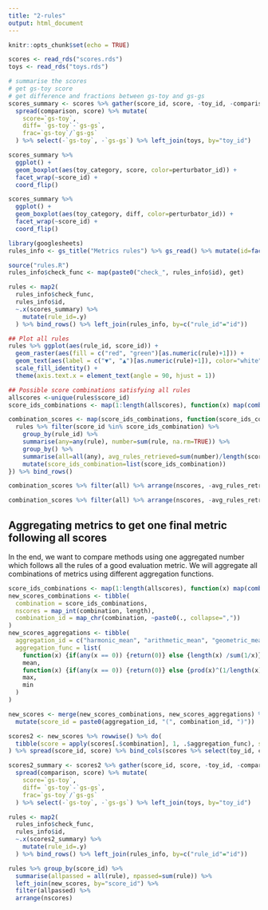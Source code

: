 ```yaml
---
title: "2-rules"
output: html_document
---
```


```r
knitr::opts_chunk$set(echo = TRUE)
```


```r
scores <- read_rds("scores.rds")
toys <- read_rds("toys.rds")

# summarise the scores
# get gs-toy score
# get difference and fractions between gs-toy and gs-gs
scores_summary <- scores %>% gather(score_id, score, -toy_id, -comparison) %>%
  spread(comparison, score) %>% mutate(
    score=`gs-toy`,
    diff= `gs-toy`-`gs-gs`,
    frac=`gs-toy`/`gs-gs`
  ) %>% select(-`gs-toy`, -`gs-gs`) %>% left_join(toys, by="toy_id")

scores_summary %>%
  ggplot() +
  geom_boxplot(aes(toy_category, score, color=perturbator_id)) +
  facet_wrap(~score_id) +
  coord_flip()

scores_summary %>%
  ggplot() +
  geom_boxplot(aes(toy_category, diff, color=perturbator_id)) +
  facet_wrap(~score_id) +
  coord_flip()
```

```r
library(googlesheets)
rules_info <- gs_title("Metrics rules") %>% gs_read() %>% mutate(id=factor(id, levels=id))

source("rules.R")
rules_info$check_func <- map(paste0("check_", rules_info$id), get)

rules <- map2(
  rules_info$check_func,
  rules_info$id,
  ~.x(scores_summary) %>%
    mutate(rule_id=.y)
  ) %>% bind_rows() %>% left_join(rules_info, by=c("rule_id"="id"))

## Plot all rules
rules %>% ggplot(aes(rule_id, score_id)) +
  geom_raster(aes(fill = c("red", "green")[as.numeric(rule)+1])) +
  geom_text(aes(label = c("▼", "▲")[as.numeric(rule)+1]), color="white") +
  scale_fill_identity() +
  theme(axis.text.x = element_text(angle = 90, hjust = 1))
```

```r
## Possible score combinations satisfying all rules
allscores <-unique(rules$score_id)
score_ids_combinations <- map(1:length(allscores), function(x) map(combn(length(allscores), x, simplify = FALSE), ~allscores[.])) %>% unlist(recursive=FALSE)

combination_scores <- map(score_ids_combinations, function(score_ids_combination) {
  rules %>% filter(score_id %in% score_ids_combination) %>%
    group_by(rule_id) %>%
    summarise(any=any(rule), number=sum(rule, na.rm=TRUE)) %>%
    group_by() %>%
    summarise(all=all(any), avg_rules_retrieved=sum(number)/length(score_ids_combination), nscores = length(score_ids_combination)) %>%
    mutate(score_ids_combination=list(score_ids_combination))
}) %>% bind_rows() 

combination_scores %>% filter(all) %>% arrange(nscores, -avg_rules_retrieved) %>% head(5)

combination_scores %>% filter(all) %>% arrange(nscores, -avg_rules_retrieved) %>% pull(score_ids_combination) %>% head(5)
```


## Aggregating metrics to get one final metric following all scores

In the end, we want to compare methods using one aggregated number which follows all the rules of a good evaluation metric. We will aggregate all combinations of metrics using different aggregation functions.
```r
score_ids_combinations <- map(1:length(allscores), function(x) map(combn(length(allscores), x, simplify = FALSE), ~allscores[.])) %>% unlist(recursive=FALSE)
new_scores_combinations <- tibble(
  combination = score_ids_combinations, 
  nscores = map_int(combination, length),
  combination_id = map_chr(combination, ~paste0(., collapse=","))
)
new_scores_aggregations <- tibble(
  aggregation_id = c("harmonic_mean", "arithmetic_mean", "geometric_mean", "max", "min"),
  aggregation_func = list(
    function(x) {if(any(x == 0)) {return(0)} else {length(x) /sum(1/x)}}, 
    mean, 
    function(x) {if(any(x == 0)) {return(0)} else {prod(x)^(1/length(x))}},
    max,
    min
  )
)

new_scores <- merge(new_scores_combinations, new_scores_aggregations) %>% as_tibble() %>% 
  mutate(score_id = paste0(aggregation_id, "(", combination_id, ")"))
```


```r
scores2 <- new_scores %>% rowwise() %>% do(
  tibble(score = apply(scores[.$combination], 1, .$aggregation_func), score_id=.$score_id, i=seq_len(nrow(scores)))
) %>% spread(score_id, score) %>% bind_cols(scores %>% select(toy_id, comparison))

scores2_summary <- scores2 %>% gather(score_id, score, -toy_id, -comparison) %>%
  spread(comparison, score) %>% mutate(
    score=`gs-toy`,
    diff= `gs-toy`-`gs-gs`,
    frac=`gs-toy`/`gs-gs`
  ) %>% select(-`gs-toy`, -`gs-gs`) %>% left_join(toys, by="toy_id")

rules <- map2(
  rules_info$check_func,
  rules_info$id,
  ~.x(scores2_summary) %>%
    mutate(rule_id=.y)
  ) %>% bind_rows() %>% left_join(rules_info, by=c("rule_id"="id"))

rules %>% group_by(score_id) %>% 
  summarise(allpassed = all(rule), npassed=sum(rule)) %>% 
  left_join(new_scores, by="score_id") %>% 
  filter(allpassed) %>% 
  arrange(nscores)
```
